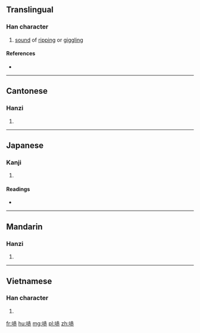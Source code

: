 ==Translingual==

===Han character===
{{Han char|rn=30|rad=口|as=07|sn=10|four=64031|canj=RGLC|ids=⿰口赤}}

# [[sound]] of [[rip]]ping or [[giggling]]

====References====
* {{Han ref|kx=0190.120|dkj=03645|dj=0409.290|hdz=10625.010|uh=54E7|ud=21735|bh=D0F4|bd=53492}}

----

==Cantonese==

===Hanzi===
{{yue-hanzi|jyut=|y=chi1}}

# {{defn|lang=yue|sort=口07}}

----

==Japanese==

===Kanji===
{{ja-kanji|grade=|rs=口07}}

# {{defn|lang=ja|sort=口07}}

====Readings====
* {{ja-readings|on=[[か]] (ka), [[け]] (ke), [[せき]] (seki)|kun=[[ものみ]] (monomi)}}

----

==Mandarin==

===Hanzi===
{{cmn-hanzi|pin=[[chī]] ([[chi1]]), [[lǐ]] ([[li3]]), [[li]] ([[li5]])|wg=ch'ih<sup>1</sup>, li<sup>3</sup>, li<sup>5</sup>}}

# {{defn|lang=cmn|sort=口07}}

----

==Vietnamese==

===Han character===
{{vi-hantu|[[xích]]|rs=口07}}

# {{defn|lang=vi|sort=口07}}

[[fr:哧]]
[[hu:哧]]
[[mg:哧]]
[[pl:哧]]
[[zh:哧]]